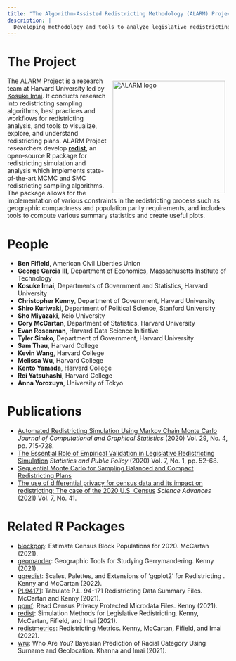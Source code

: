 ```yaml
---
title: "The Algorithm-Assisted Redistricting Methodology (ALARM) Project"
description: |
  Developing methodology and tools to analyze legislative redistricting.
---
```


# The Project

<img src="assets/alarm_1200_tr.png" alt="ALARM logo" 
  style="width: 256px; float: right; margin: 8px;" />
The ALARM Project is a research team at Harvard University led by 
[Kosuke Imai](https://imai.fas.harvard.edu/).  It conducts research into
redistricting sampling algorithms, best practices and workflows for
redistricting analysis, and tools to visualize, explore, and understand
redistricting plans.
ALARM Project researchers develop [**redist**](https://alarm-redist.github.io/redist/), 
an open-source R package for redistricting simulation and analysis which
implements state-of-the-art MCMC and SMC redistricting sampling algorithms.  The
package allows for the implementation of various constraints in the
redistricting process such as geographic compactness and population parity
requirements, and includes tools to compute various summary statistics and 
create useful plots.

# People
* **Ben Fifield**, American Civil Liberties Union
* **George Garcia III**, Department of Economics, Massachusetts Institute of Technology
* **Kosuke Imai**, Departments of Government and Statistics, Harvard University
* **Christopher Kenny**, Department of Government, Harvard University
* **Shiro Kuriwaki**, Department of Political Science, Stanford University
* **Sho Miyazaki**, Keio University
* **Cory McCartan**, Department of Statistics, Harvard University
* **Evan Rosenman**, Harvard Data Science Initiative
* **Tyler Simko**, Department of Government, Harvard University
* **Sam Thau**, Harvard College
* **Kevin Wang**, Harvard College
* **Melissa Wu**, Harvard College
* **Kento Yamada**, Harvard College
* **Rei Yatsuhashi**, Harvard College
* **Anna Yorozuya**, University of Tokyo

# Publications

- [Automated Redistricting Simulation Using Markov Chain Monte
Carlo](https://doi.org/10.1080/10618600.2020.1739532) *Journal of Computational and Graphical Statistics* (2020) Vol. 29, No. 4, pp. 715-728.
- [The Essential Role of Empirical Validation in Legislative Redistricting
Simulation](https://doi.org/10.1080/2330443X.2020.1791773) *Statistics and Public Policy* (2020) Vol. 7, No. 1, pp. 52-68.
- [Sequential Monte Carlo for Sampling Balanced and Compact Redistricting
Plans](https://arxiv.org/pdf/2008.06131.pdf)
- [The use of differential privacy for census data and its impact on redistricting: The case of the 2020 U.S. Census](https://doi.org/10.1126/sciadv.abk3283) *Science Advances* (2021) Vol. 7, No. 41.

# Related R Packages
- [blockpop](https://corymccartan.github.io/blockpop/): Estimate Census Block Populations for 2020. McCartan (2021).
- [geomander](https://christopherkenny.github.io/geomander/): Geographic Tools for Studying Gerrymandering. Kenny (2021).
- [ggredist](https://alarm-redist.github.io/ggredist/): Scales, Palettes, and Extensions of 'ggplot2' for Redistricting . Kenny and McCartan (2022).
- [PL94171](https://corymccartan.github.io/PL94171/index.html): Tabulate P.L. 94-171 Redistricting Data Summary Files. McCartan and Kenny (2021).
- [ppmf](https://github.com/christopherkenny/ppmf): Read Census Privacy Protected Microdata Files. Kenny (2021).
- [redist](https://alarm-redist.github.io/redist/): Simulation Methods for Legislative Redistricting. Kenny, McCartan, Fifield, and Imai (2021).
- [redistmetrics](https://alarm-redist.github.io/redistmetrics/): Redistricting Metrics. Kenny, McCartan, Fifield, and Imai (2022).
- [wru](https://github.com/kosukeimai/wru): Who Are You? Bayesian Prediction of Racial Category Using Surname and Geolocation. Khanna and Imai (2021).

